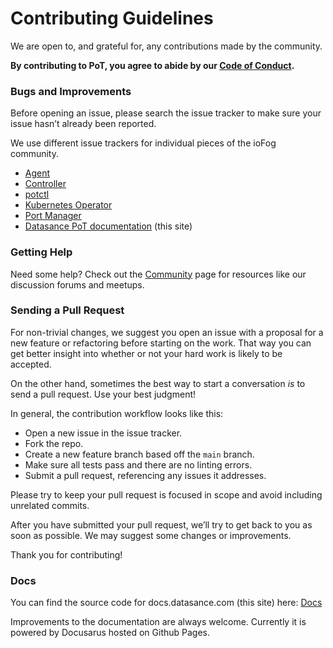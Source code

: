 # Contributing Guidelines

We are open to, and grateful for, any contributions made by the community.

**By contributing to PoT, you agree to abide by our [Code of Conduct](../contributing/code-of-conduct).**

### Bugs and Improvements

Before opening an issue, please search the issue tracker to make sure your issue hasn’t already been reported.

We use different issue trackers for individual pieces of the ioFog community.

- [Agent](https://github.com/Datasance/Agent/issues)
- [Controller](https://github.com/Datasance/Controller/issues)
- [potctl](https://github.com/Datasance/potctl/issues)
- [Kubernetes Operator](https://github.com/Datasance/iofog-operator/issues)
- [Port Manager](https://github.com/Datasance/port-manager/issues)
- [Datasance PoT documentation](https://github.com/Datasance/docs.datasance.com/issues) (this site)

### Getting Help

Need some help? Check out the [Community](https://iofog.org/community.html/) page for resources like our discussion forums and meetups.

### Sending a Pull Request

For non-trivial changes, we suggest you open an issue with a proposal for a new feature or refactoring before starting on the work. That way you can get better insight into whether or not your hard work is likely to be accepted.

On the other hand, sometimes the best way to start a conversation _is_ to send a pull request. Use your best judgment!

In general, the contribution workflow looks like this:

- Open a new issue in the issue tracker.
- Fork the repo.
- Create a new feature branch based off the `main` branch.
- Make sure all tests pass and there are no linting errors.
- Submit a pull request, referencing any issues it addresses.

Please try to keep your pull request is focused in scope and avoid including unrelated commits.

After you have submitted your pull request, we’ll try to get back to you as soon as possible. We may suggest some changes or improvements.

Thank you for contributing!

### Docs

You can find the source code for docs.datasance.com (this site) here: [Docs](https://github.com/Datasance/docs.datasance.com)

Improvements to the documentation are always welcome. Currently it is powered by Docusarus hosted on Github Pages.


<EditPageAdmonition />
